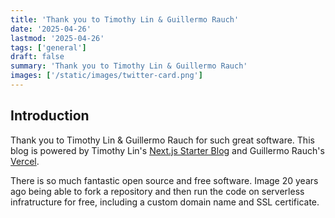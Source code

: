 ```yaml
---
title: 'Thank you to Timothy Lin & Guillermo Rauch'
date: '2025-04-26'
lastmod: '2025-04-26'
tags: ['general']
draft: false
summary: 'Thank you to Timothy Lin & Guillermo Rauch'
images: ['/static/images/twitter-card.png']
---
```


## Introduction

Thank you to Timothy Lin & Guillermo Rauch for such great software. This blog is powered by Timothy Lin's [Next.js Starter Blog](https://github.com/timlrx/tailwind-nextjs-starter-blog) and Guillermo Rauch's [Vercel](https://www.vercel.com). 

There is so much fantastic open source and free software. Image 20 years ago being able to fork a repository and then run the code on serverless infratructure for free, including a custom domain name and SSL certificate.  
